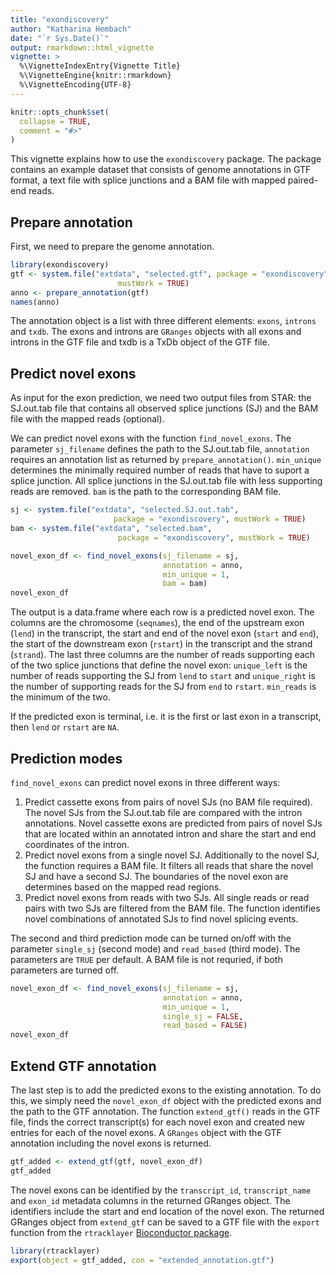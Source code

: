 ```yaml
---
title: "exondiscovery"
author: "Katharina Hembach"
date: "`r Sys.Date()`"
output: rmarkdown::html_vignette
vignette: >
  %\VignetteIndexEntry{Vignette Title}
  %\VignetteEngine{knitr::rmarkdown}
  %\VignetteEncoding{UTF-8}
---
```


```r
knitr::opts_chunk$set(
  collapse = TRUE,
  comment = "#>"
)
```

This vignette explains how to use the `exondiscovery` package. The package contains an example dataset that consists of genome annotations in GTF format, a text file with splice junctions and a BAM file with mapped paired-end reads.

## Prepare annotation

First, we need to prepare the genome annotation.
```r
library(exondiscovery)
gtf <- system.file("extdata", "selected.gtf", package = "exondiscovery", 
                        mustWork = TRUE)
anno <- prepare_annotation(gtf)
names(anno)
```

The annotation object is a list with three different elements: `exons`, `introns` and `txdb`. The exons and introns are `GRanges` objects with all exons and introns in the GTF file and txdb is a TxDb object of the GTF file.

## Predict novel exons

As input for the exon prediction, we need two output files from STAR: the SJ.out.tab file that contains all observed splice junctions (SJ) and the BAM file with the mapped reads (optional).

We can predict novel exons with the function `find_novel_exons`. The parameter `sj_filename` defines the path to the SJ.out.tab file, `annotation` requires an annotation list as returned by `prepare_annotation()`. `min_unique` determines the minimally required number of reads that have to suport a splice junction. All splice junctions in the SJ.out.tab file with less supporting reads are removed. `bam` is the path to the corresponding BAM file.

```r
sj <- system.file("extdata", "selected.SJ.out.tab", 
                       package = "exondiscovery", mustWork = TRUE)
bam <- system.file("extdata", "selected.bam", 
                        package = "exondiscovery", mustWork = TRUE)

novel_exon_df <- find_novel_exons(sj_filename = sj, 
                                  annotation = anno, 
                                  min_unique = 1, 
                                  bam = bam)
novel_exon_df
```

The output is a data.frame where each row is a predicted novel exon. The columns are the chromosome (`seqnames`), the end of the upstream exon (`lend`) in the transcript, the start and end of the novel exon (`start` and `end`), the start of the downstream exon (`rstart`) in the transcript and the strand (`strand`). 
The last three columns are the number of reads supporting each of the two splice junctions that define the novel exon: `unique_left` is the number of reads supporting the SJ from `lend` to `start` and `unique_right` is the number of supporting reads for the SJ from `end` to `rstart`. `min_reads` is the minimum of the two.

If the predicted exon is terminal, i.e. it is the first or last exon in a transcript, then `lend` or `rstart` are `NA`.

## Prediction modes

`find_novel_exons` can predict novel exons in three different ways:

1. Predict cassette exons from pairs of novel SJs (no BAM file required). The novel SJs from the SJ.out.tab file are compared with the intron annotations. Novel cassette exons are predicted from pairs of novel SJs that are located within an annotated intron and share the start and end coordinates of the intron. 
2. Predict novel exons from a single novel SJ. Additionally to the novel SJ, the function requires a BAM file. It filters all reads that share the novel SJ and have a second SJ. The boundaries of the novel exon are determines based on the mapped read regions.
3. Predict novel exons from reads with two SJs. All single reads or read pairs with two SJs are filtered from the BAM file. The function identifies novel combinations of annotated SJs to find novel splicing events.

The second and third prediction mode can be turned on/off with the parameter `single_sj` (second mode) and `read_based` (third mode). The parameters are `TRUE` per default. A BAM file is not requried, if both parameters are turned off.

```r
novel_exon_df <- find_novel_exons(sj_filename = sj, 
                                  annotation = anno, 
                                  min_unique = 1, 
                                  single_sj = FALSE,
                                  read_based = FALSE)
novel_exon_df
```

## Extend GTF annotation

The last step is to add the predicted exons to the existing annotation. To do this, we simply need the `novel_exon_df` object with the predicted exons and the path to the GTF annotation. The function `extend_gtf()` reads in the GTF file, finds the correct transcript(s) for each novel exon and created new entries for each of the novel exons. A `GRanges` object with the GTF annotation including the novel exons is returned. 

```r
gtf_added <- extend_gtf(gtf, novel_exon_df)
gtf_added
```

The novel exons can be identified by the `transcript_id`, `transcript_name` and `exon_id` metadata columns in the returned GRanges object. The identifiers include the start and end location of the novel exon.
The returned GRanges object from `extend_gtf` can be saved to a GTF file with the `export` function from the `rtracklayer` [Bioconductor package](http://bioconductor.org/packages/release/bioc/html/rtracklayer.html).

```r
library(rtracklayer)
export(object = gtf_added, con = "extended_annotation.gtf")
```
